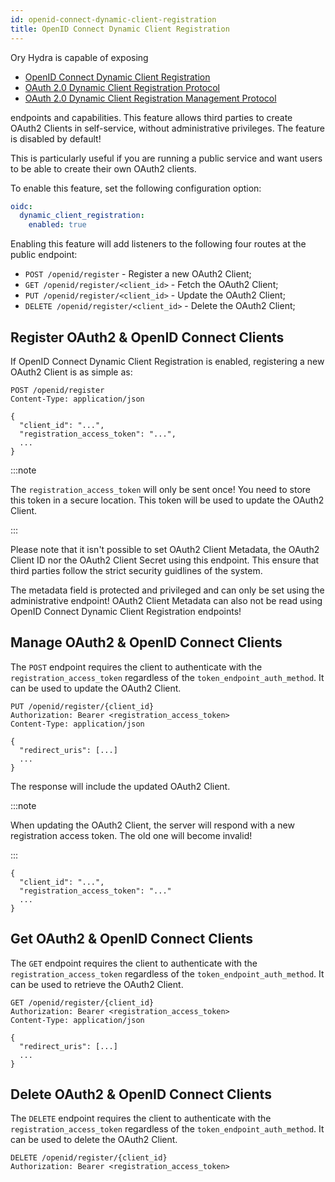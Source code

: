 ```yaml
---
id: openid-connect-dynamic-client-registration
title: OpenID Connect Dynamic Client Registration
---
```


Ory Hydra is capable of exposing

- [OpenID Connect Dynamic Client Registration](https://openid.net/specs/openid-connect-registration-1_0.html)
- [OAuth 2.0 Dynamic Client Registration Protocol](https://datatracker.ietf.org/doc/html/rfc7591)
- [OAuth 2.0 Dynamic Client Registration Management Protocol](https://datatracker.ietf.org/doc/html/rfc7592)

endpoints and capabilities. This feature allows third parties to create OAuth2
Clients in self-service, without administrative privileges. The feature is
disabled by default!

This is particularly useful if you are running a public service and want users
to be able to create their own OAuth2 clients.

To enable this feature, set the following configuration option:

```yaml
oidc:
  dynamic_client_registration:
    enabled: true
```

Enabling this feature will add listeners to the following four routes at the
public endpoint:

- `POST /openid/register` - Register a new OAuth2 Client;
- `GET /openid/register/<client_id>` - Fetch the OAuth2 Client;
- `PUT /openid/register/<client_id>` - Update the OAuth2 Client;
- `DELETE /openid/register/<client_id>` - Delete the OAuth2 Client;

## Register OAuth2 & OpenID Connect Clients

If OpenID Connect Dynamic Client Registration is enabled, registering a new
OAuth2 Client is as simple as:

```
POST /openid/register
Content-Type: application/json

{
  "client_id": "...",
  "registration_access_token": "...",
  ...
}
```

:::note

The `registration_access_token` will only be sent once! You need to store this
token in a secure location. This token will be used to update the OAuth2 Client.

:::

Please note that it isn't possible to set OAuth2 Client Metadata, the OAuth2
Client ID nor the OAuth2 Client Secret using this endpoint. This ensure that
third parties follow the strict security guidlines of the system.

The metadata field is protected and privileged and can only be set using the
administrative endpoint! OAuth2 Client Metadata can also not be read using
OpenID Connect Dynamic Client Registration endpoints!

## Manage OAuth2 & OpenID Connect Clients

The `POST` endpoint requires the client to authenticate with the
`registration_access_token` regardless of the `token_endpoint_auth_method`. It
can be used to update the OAuth2 Client.

```
PUT /openid/register/{client_id}
Authorization: Bearer <registration_access_token>
Content-Type: application/json

{
  "redirect_uris": [...]
  ...
}
```

The response will include the updated OAuth2 Client.

:::note

When updating the OAuth2 Client, the server will respond with a new registration
access token. The old one will become invalid!

:::

```
{
  "client_id": "...",
  "registration_access_token": "..."
  ...
}
```

## Get OAuth2 & OpenID Connect Clients

The `GET` endpoint requires the client to authenticate with the
`registration_access_token` regardless of the `token_endpoint_auth_method`. It
can be used to retrieve the OAuth2 Client.

```
GET /openid/register/{client_id}
Authorization: Bearer <registration_access_token>
Content-Type: application/json

{
  "redirect_uris": [...]
  ...
}
```

## Delete OAuth2 & OpenID Connect Clients

The `DELETE` endpoint requires the client to authenticate with the
`registration_access_token` regardless of the `token_endpoint_auth_method`. It
can be used to delete the OAuth2 Client.

```
DELETE /openid/register/{client_id}
Authorization: Bearer <registration_access_token>
```
